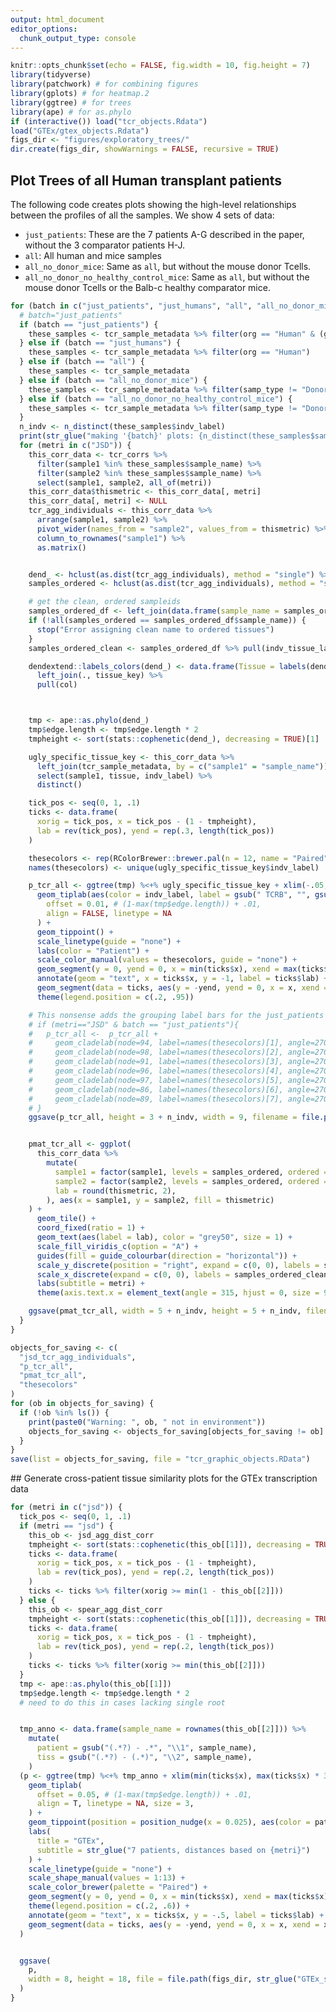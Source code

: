 ```yaml
---
output: html_document
editor_options: 
  chunk_output_type: console
---
```

```r
knitr::opts_chunk$set(echo = FALSE, fig.width = 10, fig.height = 7)
library(tidyverse)
library(patchwork) # for combining figures
library(gplots) # for heatmap.2
library(ggtree) # for trees
library(ape) # for as.phylo
if (interactive()) load("tcr_objects.Rdata")
load("GTEx/gtex_objects.Rdata")
figs_dir <- "figures/exploratory_trees/"
dir.create(figs_dir, showWarnings = FALSE, recursive = TRUE)
```




## Plot Trees of all Human transplant patients
The following code creates plots showing the high-level relationships between the profiles of all the samples.  We show 4 sets of data:

- `just_patients`:  These are the 7 patients A-G described in the paper, without the 3 comparator patients H-J.
- `all`: All human and mice samples
- `all_no_donor_mice`: Same as `all`, but without the mouse donor Tcells.
- `all_no_donor_no_healthy_control_mice`: Same as `all`, but without the mouse donor Tcells or the Balb-c healthy comparator mice.


```r
for (batch in c("just_patients", "just_humans", "all", "all_no_donor_mice", "all_no_donor_no_healthy_control_mice")) {
  # batch="just_patients"
  if (batch == "just_patients") {
    these_samples <- tcr_sample_metadata %>% filter(org == "Human" & (gvhd == "GvHD" | indv_type == "Donor"))
  } else if (batch == "just_humans") {
    these_samples <- tcr_sample_metadata %>% filter(org == "Human")
  } else if (batch == "all") {
    these_samples <- tcr_sample_metadata
  } else if (batch == "all_no_donor_mice") {
    these_samples <- tcr_sample_metadata %>% filter(samp_type != "Donor")
  } else if (batch == "all_no_donor_no_healthy_control_mice") {
    these_samples <- tcr_sample_metadata %>% filter(samp_type != "Donor" & samp_type != "Healthy")
  }
  n_indv <- n_distinct(these_samples$indv_label)
  print(str_glue("making '{batch}' plots: {n_distinct(these_samples$sample_name)} samples from {n_indv} individuals"))
  for (metri in c("JSD")) {
    this_corr_data <- tcr_corrs %>%
      filter(sample1 %in% these_samples$sample_name) %>%
      filter(sample2 %in% these_samples$sample_name) %>%
      select(sample1, sample2, all_of(metri))
    this_corr_data$thismetric <- this_corr_data[, metri]
    this_corr_data[, metri] <- NULL
    tcr_agg_individuals <- this_corr_data %>%
      arrange(sample1, sample2) %>%
      pivot_wider(names_from = "sample2", values_from = thismetric) %>%
      column_to_rownames("sample1") %>%
      as.matrix()


    dend_ <- hclust(as.dist(tcr_agg_individuals), method = "single") %>% as.dendrogram()
    samples_ordered <- hclust(as.dist(tcr_agg_individuals), method = "single")$labels[c(hclust(as.dist(tcr_agg_individuals), method = "single")$order)]

    # get the clean, ordered sampleids
    samples_ordered_df <- left_join(data.frame(sample_name = samples_ordered), tcr_sample_metadata, by = "sample_name")
    if (!all(samples_ordered == samples_ordered_df$sample_name)) {
      stop("Error assigning clean name to ordered tissues")
    }
    samples_ordered_clean <- samples_ordered_df %>% pull(indv_tissue_label)

    dendextend::labels_colors(dend_) <- data.frame(Tissue = labels(dend_)) %>%
      left_join(., tissue_key) %>%
      pull(col)



    tmp <- ape::as.phylo(dend_)
    tmp$edge.length <- tmp$edge.length * 2
    tmpheight <- sort(stats::cophenetic(dend_), decreasing = TRUE)[1]

    ugly_specific_tissue_key <- this_corr_data %>%
      left_join(tcr_sample_metadata, by = c("sample1" = "sample_name")) %>%
      select(sample1, tissue, indv_label) %>%
      distinct()

    tick_pos <- seq(0, 1, .1)
    ticks <- data.frame(
      xorig = tick_pos, x = tick_pos - (1 - tmpheight),
      lab = rev(tick_pos), yend = rep(.3, length(tick_pos))
    )

    thesecolors <- rep(RColorBrewer::brewer.pal(n = 12, name = "Paired"), 4)[1:n_indv]
    names(thesecolors) <- unique(ugly_specific_tissue_key$indv_label)

    p_tcr_all <- ggtree(tmp) %<+% ugly_specific_tissue_key + xlim(-.05, 1.25) +
      geom_tiplab(aes(color = indv_label, label = gsub(" TCRB", "", gsub("_", " ", label))),
        offset = 0.01, # (1-max(tmp$edge.length)) + .01,
        align = FALSE, linetype = NA
      ) +
      geom_tippoint() +
      scale_linetype(guide = "none") +
      labs(color = "Patient") +
      scale_color_manual(values = thesecolors, guide = "none") +
      geom_segment(y = 0, yend = 0, x = min(ticks$x), xend = max(ticks$x)) +
      annotate(geom = "text", x = ticks$x, y = -1, label = ticks$lab) +
      geom_segment(data = ticks, aes(y = -yend, yend = 0, x = x, xend = x)) +
      theme(legend.position = c(.2, .95))

    # This nonsense adds the grouping label bars for the just_patients set.  Probably easier to just do in illustrator
    # if (metri=="JSD" & batch == "just_patients"){
    #   p_tcr_all <-  p_tcr_all +
    #     geom_cladelab(node=94, label=names(thesecolors)[1], angle=270, align=F, geom='text', textcolor=thesecolors[1], offset=.2, vjust=-.1, barcolor = thesecolors[1]) +
    #     geom_cladelab(node=98, label=names(thesecolors)[2], angle=270, align=F, geom='text', textcolor=thesecolors[2], offset=.2, vjust=-.1, barcolor = thesecolors[2]) +
    #     geom_cladelab(node=91, label=names(thesecolors)[3], angle=270, align=F, geom='text', textcolor=thesecolors[3], offset=.2, vjust=-.1, barcolor = thesecolors[3]) +
    #     geom_cladelab(node=96, label=names(thesecolors)[4], angle=270, align=F, geom='text', textcolor=thesecolors[4], offset=.2, vjust=-.1, barcolor = thesecolors[4]) +
    #     geom_cladelab(node=97, label=names(thesecolors)[5], angle=270, align=F, geom='text', textcolor=thesecolors[5], offset=.2, vjust=-.1, barcolor = thesecolors[5]) +
    #     geom_cladelab(node=86, label=names(thesecolors)[6], angle=270, align=F, geom='text', textcolor=thesecolors[6], offset=.2, vjust=-.1, barcolor = thesecolors[6]) +
    #     geom_cladelab(node=89, label=names(thesecolors)[7], angle=270, align=F, geom='text', textcolor=thesecolors[7], offset=.2, vjust=-.1, barcolor = thesecolors[7])
    # }
    ggsave(p_tcr_all, height = 3 + n_indv, width = 9, filename = file.path(figs_dir, str_glue("{metri}_TCR_{batch}_tree.pdf")))


    pmat_tcr_all <- ggplot(
      this_corr_data %>%
        mutate(
          sample1 = factor(sample1, levels = samples_ordered, ordered = TRUE),
          sample2 = factor(sample2, levels = samples_ordered, ordered = TRUE),
          lab = round(thismetric, 2),
        ), aes(x = sample1, y = sample2, fill = thismetric)
    ) +
      geom_tile() +
      coord_fixed(ratio = 1) +
      geom_text(aes(label = lab), color = "grey50", size = 1) +
      scale_fill_viridis_c(option = "A") +
      guides(fill = guide_colourbar(direction = "horizontal")) +
      scale_y_discrete(position = "right", expand = c(0, 0), labels = samples_ordered_clean) +
      scale_x_discrete(expand = c(0, 0), labels = samples_ordered_clean) +
      labs(subtitle = metri) +
      theme(axis.text.x = element_text(angle = 315, hjust = 0, size = 9), legend.position = "bottom")

    ggsave(pmat_tcr_all, width = 5 + n_indv, height = 5 + n_indv, filename = file.path(figs_dir, str_glue("{metri}_TCR_{batch}_heatmap.pdf")))
  }
}
```



```r
objects_for_saving <- c(
  "jsd_tcr_agg_individuals",
  "p_tcr_all",
  "pmat_tcr_all",
  "thesecolors"
)
for (ob in objects_for_saving) {
  if (!ob %in% ls()) {
    print(paste0("Warning: ", ob, " not in environment"))
    objects_for_saving <- objects_for_saving[objects_for_saving != ob]
  }
}
save(list = objects_for_saving, file = "tcr_graphic_objects.RData")
```
 
 
 ## Generate cross-patient tissue similarity plots for the GTEx transcription data

```r

for (metri in c("jsd")) {
  tick_pos <- seq(0, 1, .1)
  if (metri == "jsd") {
    this_ob <- jsd_agg_dist_corr
    tmpheight <- sort(stats::cophenetic(this_ob[[1]]), decreasing = TRUE)[1]
    ticks <- data.frame(
      xorig = tick_pos, x = tick_pos - (1 - tmpheight),
      lab = rev(tick_pos), yend = rep(.2, length(tick_pos))
    )
    ticks <- ticks %>% filter(xorig >= min(1 - this_ob[[2]]))
  } else {
    this_ob <- spear_agg_dist_corr
    tmpheight <- sort(stats::cophenetic(this_ob[[1]]), decreasing = TRUE)[1]
    ticks <- data.frame(
      xorig = tick_pos, x = tick_pos - (1 - tmpheight),
      lab = rev(tick_pos), yend = rep(.2, length(tick_pos))
    )
    ticks <- ticks %>% filter(xorig >= min(this_ob[[2]]))
  }
  tmp <- ape::as.phylo(this_ob[[1]])
  tmp$edge.length <- tmp$edge.length * 2
  # need to do this in cases lacking single root


  tmp_anno <- data.frame(sample_name = rownames(this_ob[[2]])) %>%
    mutate(
      patient = gsub("(.*?) - .*", "\\1", sample_name),
      tiss = gsub("(.*?) - (.*)", "\\2", sample_name),
    )
  (p <- ggtree(tmp) %<+% tmp_anno + xlim(min(ticks$x), max(ticks$x) * 3) +
    geom_tiplab(
      offset = 0.05, # (1-max(tmp$edge.length)) + .01,
      align = T, linetype = NA, size = 3,
    ) +
    geom_tippoint(position = position_nudge(x = 0.025), aes(color = patient, shape = tiss), size = 3) +
    labs(
      title = "GTEx",
      subtitle = str_glue("7 patients, distances based on {metri}")
    ) +
    scale_linetype(guide = "none") +
    scale_shape_manual(values = 1:13) +
    scale_color_brewer(palette = "Paired") +
    geom_segment(y = 0, yend = 0, x = min(ticks$x), xend = max(ticks$x)) +
    theme(legend.position = c(.2, .6)) +
    annotate(geom = "text", x = ticks$x, y = -.5, label = ticks$lab) +
    geom_segment(data = ticks, aes(y = -yend, yend = 0, x = x, xend = x))
  )


  ggsave(
    p,
    width = 8, height = 18, file = file.path(figs_dir, str_glue("GTEx_samples_alltogether_{metri}.pdf"))
  )
}
```

